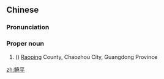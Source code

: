 {{also|饶平}}
==Chinese==
{{zh-forms|s=饶平}}
{{wikipedia|lang=zh}}

===Pronunciation===
{{zh-pron
|m=Ráopíng
|c=jiu4 ping4
|h=pfs=Ngièu-phìn
|mn-t=riao5 pêng5
|cat=pn
}}

===Proper noun===
{{zh-proper noun}}

# ({{zh-l|～[[縣]]}}) [[Raoping]] County, Chaozhou City, Guangdong Province

[[zh:饒平]]
